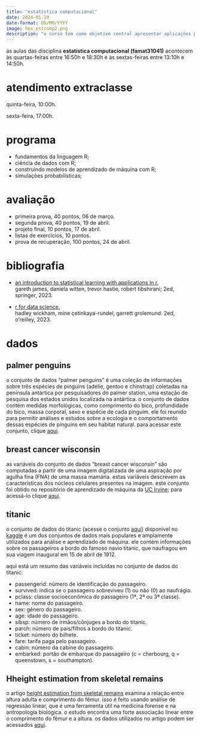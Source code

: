 ```yaml
---
title: "estatística computacional"
date: 2024-01-10
date-format: DD/MM/YYYY
image: hex_estcomp2.png
description: "o curso tem como objetivo central apresentar aplicações práticas de conceitos estatísticos e probabilísticos que são fundamentais para a ciência de dados e para o aprendizado de máquina."
---
```


as aulas das disciplina **estatística computacional (famat31041)** acontecem às quartas-feiras entre 16:50h e 18:30h e às sextas-feiras entre 13:10h e 14:50h.

# atendimento extraclasse

quinta-feira, 10:00h.

sexta-feira, 17:00h.

# programa

- fundamentos da linguagem R;
- ciência de dados com R;
- construindo modelos de aprendizado de máquina com R;
- simulações probabilísticas;

# avaliação

- primeira prova, 40 pontos, 06 de março.
- segunda prova, 40 pontos, 19 de abril.
- projeto final, 10 pontos, 17 de abril.
- listas de exercícios, 10 pontos.
- prova de recuperação, 100 pontos, 24 de abril.

# bibliografia

-   [an introduction to statistical learning with applications in r.](https://hastie.su.domains/ISLR2/ISLRv2_corrected_June_2023.pdf)<br />
gareth james, daniela witten, trevor hastie, robert tibshirani; 2ed, springer, 2023.

- [r for data science.](https://r4ds.hadley.nz/)<br />
hadley wickham, mine çetinkaya-rundel, garrett grolemund. 2ed, o'reilley, 2023.

# dados

## palmer penguins

o conjunto de dados "palmer penguins" é uma coleção de informações sobre três espécies de pinguins (adelie, gentoo e chinstrap) coletadas na península antártica por pesquisadores do palmer station, uma estação de pesquisa dos estados unidos localizada na antártica. o conjunto de dados contém medidas morfológicas, como comprimento do bico, profundidade do bico, massa corporal, sexo e espécie de cada pinguim. ele foi reunido para permitir análises e estudos sobre a ecologia e o comportamento dessas espécies de pinguins em seu habitat natural. para acessar este conjunto, clique [aqui](https://drive.google.com/file/d/1Qdzn92ZOC7V0BrC65JohfislbwSvGNjn/view?usp=sharing).

## breast cancer wisconsin

as variáveis do conjunto de dados "breast cancer wisconsin" são computadas a partir de uma imagem digitalizada de uma aspiração por agulha fina (FNA) de uma massa mamária. estas variáveis descrevem as características dos núcleos celulares presentes na imagem. este conjunto foi obtido no repositório de aprendizado de máquina da [UC Irvine ](https://archive.ics.uci.edu/dataset/17/breast+cancer+wisconsin+diagnostic); para acessá-lo clique [aqui](https://drive.google.com/file/d/10R2o3G5bj4LCy_htoZG8_WLm0xtpzSTc/view?usp=sharing).

## titanic 

o conjunto de dados do titanic (acesse o conjunto [aqui](https://drive.google.com/file/d/1hbMsgxISmHTPrzLp8711pgYeAuIGvF3B/view?usp=sharing)) disponível no [kaggle](https://www.kaggle.com/competitions/titanic/overview) é um dos conjuntos de dados mais populares e amplamente utilizados para análise e aprendizado de máquina. ele contém informações sobre os passageiros a bordo do famoso navio titanic, que naufragou em sua viagem inaugural em 15 de abril de 1912.

aqui está um resumo das variáveis incluídas no conjunto de dados do titanic:

-   passengerid: número de identificação do passageiro.
-   survived: indica se o passageiro sobreviveu (1) ou não (0) ao naufrágio.
-   pclass: classe socioeconômica do passageiro (1ª, 2ª ou 3ª classe).
-   name: nome do passageiro.
-   sex: gênero do passageiro.
-   age: idade do passageiro.
-   sibsp: número de irmãos/cônjuges a bordo do titanic.
-   parch: número de pais/filhos a bordo do titanic.
-   ticket: número do bilhete.
-   fare: tarifa paga pelo passageiro.
-   cabin: número da cabine do passageiro.
-   embarked: portão de embarque do passageiro (c = cherbourg, q = queenstown, s = southampton).

## Hheight estimation from skeletal remains

o artigo [height estimation from skeletal remains](https://adbou.dk/fileadmin/adbou/projektopgaver/ADBOU_linear_regression_Mette_Wodx.pdf) examina a relação entre altura adulta e comprimento do fêmur. isso é feito usando análise de regressão linear, que é uma ferramenta útil na medicina forense e na antropologia biológica. o estudo encontra uma forte associação linear entre o comprimento do fêmur e a altura. os dados utilizados no artigo podem ser acessados [aqui](https://ufubr-my.sharepoint.com/:x:/g/personal/pedrofranklin_ufu_br/ESJgBSm6wTtAvojC3lHQy_MB00I82gSA3_EwQ5C1ezdZvw?e=EFD3pD).